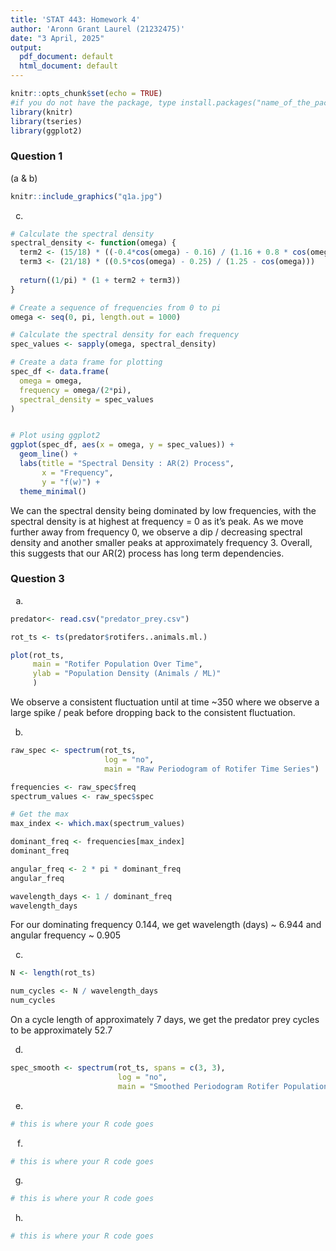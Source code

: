 ```yaml
---
title: 'STAT 443: Homework 4'
author: 'Aronn Grant Laurel (21232475)'
date: "3 April, 2025"
output:
  pdf_document: default
  html_document: default
---
```


```r
knitr::opts_chunk$set(echo = TRUE)
#if you do not have the package, type install.packages("name_of_the_package")
library(knitr)
library(tseries)
library(ggplot2)
```

### Question 1
(a & b)
```r
knitr::include_graphics("q1a.jpg")
```

(c)

```r
# Calculate the spectral density
spectral_density <- function(omega) {
  term2 <- (15/18) * ((-0.4*cos(omega) - 0.16) / (1.16 + 0.8 * cos(omega)))
  term3 <- (21/18) * ((0.5*cos(omega) - 0.25) / (1.25 - cos(omega)))
  
  return((1/pi) * (1 + term2 + term3))
}

# Create a sequence of frequencies from 0 to pi
omega <- seq(0, pi, length.out = 1000)

# Calculate the spectral density for each frequency
spec_values <- sapply(omega, spectral_density)

# Create a data frame for plotting
spec_df <- data.frame(
  omega = omega,
  frequency = omega/(2*pi),
  spectral_density = spec_values
)


# Plot using ggplot2
ggplot(spec_df, aes(x = omega, y = spec_values)) +
  geom_line() +
  labs(title = "Spectral Density : AR(2) Process",
       x = "Frequency",
       y = "f(w)") +
  theme_minimal()
```
We can the spectral density being dominated by low frequencies, with 
the spectral density is at highest at frequency = 0 as it's peak.
As we move further away from frequency 0, we observe
a dip / decreasing spectral density and another smaller peaks
at approximately frequency 3. Overall, this suggests that
our AR(2) process has long term dependencies.


### Question 3

(a) 
```r
predator<- read.csv("predator_prey.csv")

rot_ts <- ts(predator$rotifers..animals.ml.)

plot(rot_ts,
     main = "Rotifer Population Over Time",
     ylab = "Population Density (Animals / ML)"
     )
```

We observe a consistent fluctuation until at time ~350 where we
observe a large spike / peak before dropping back to the consistent
fluctuation.

(b)

```r

raw_spec <- spectrum(rot_ts,
                     log = "no",
                     main = "Raw Periodogram of Rotifer Time Series")

frequencies <- raw_spec$freq
spectrum_values <- raw_spec$spec

# Get the max 
max_index <- which.max(spectrum_values)

dominant_freq <- frequencies[max_index]
dominant_freq

angular_freq <- 2 * pi * dominant_freq
angular_freq

wavelength_days <- 1 / dominant_freq
wavelength_days
```
For our dominating frequency 0.144, we get wavelength (days) ~ 6.944
and angular frequency ~ 0.905

(c)
```r

N <- length(rot_ts)

num_cycles <- N / wavelength_days
num_cycles

```
On a cycle length of approximately 7 days, we get the predator prey 
cycles to be approximately 52.7

(d)
```r
spec_smooth <- spectrum(rot_ts, spans = c(3, 3),
                        log = "no",
                        main = "Smoothed Periodogram Rotifer Population")
```

(e)

```r
# this is where your R code goes
```

(f)

```r
# this is where your R code goes
```

(g)

```r
# this is where your R code goes
```

(h)

```r
# this is where your R code goes
```